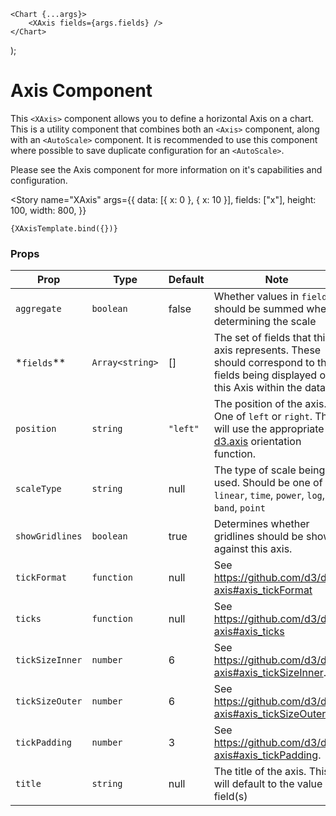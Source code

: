 <!--- XAxis.stories.mdx --->



<Meta title="Components/Axis/XAxis" component={XAxis} />

    <Chart {...args}>
        <XAxis fields={args.fields} />
    </Chart>
);

# Axis Component

This `<XAxis>` component allows you to define a horizontal Axis on a chart. This is a utility component that combines both an <LinkTo kind="components-axis-types--string-axis#axis-component">`<Axis>`</LinkTo> component, along with an `<AutoScale>` component. It is recommended to use this component where possible to save duplicate configuration for an `<AutoScale>`.

Please see the <LinkTo kind="components-axis-types--string-axis#axis-component">Axis</LinkTo> component for more information on it's capabilities and configuration.

<Story
    name="XAxis"
    args={{
        data: [{ x: 0 }, { x: 10 }],
        fields: ["x"],
        height: 100,
        width: 800,
    }}
>
    {XAxisTemplate.bind({})}
</Story>

### Props

| Prop            | Type            | Default  | Note                                                                                                                                                     |
| --------------- | --------------- | -------- | -------------------------------------------------------------------------------------------------------------------------------------------------------- |
| `aggregate`     | `boolean`       | false    | Whether values in `fields` should be summed when determining the scale                                                                                   |
| \*`fields`\*\*  | `Array<string>` | []       | The set of fields that this axis represents. These should correspond to the fields being displayed on this Axis within the data.                         |
| `position`      | `string`        | `"left"` | The position of the axis. One of `left` or `right`. This will use the appropriate [d3.axis](https://github.com/d3/d3-axis#axisTop) orientation function. |
| `scaleType`     | `string`        | null     | The type of scale being used. Should be one of `linear`, `time`, `power`, `log`, `band`, `point`                                                         |
| `showGridlines` | `boolean`       | true     | Determines whether gridlines should be shown against this axis.                                                                                          |
| `tickFormat`    | `function`      | null     | See https://github.com/d3/d3-axis#axis_tickFormat                                                                                                        |
| `ticks`         | `function`      | null     | See https://github.com/d3/d3-axis#axis_ticks                                                                                                             |
| `tickSizeInner` | `number`        | 6        | See https://github.com/d3/d3-axis#axis_tickSizeInner.                                                                                                    |
| `tickSizeOuter` | `number`        | 6        | See https://github.com/d3/d3-axis#axis_tickSizeOuter.                                                                                                    |
| `tickPadding`   | `number`        | 3        | See https://github.com/d3/d3-axis#axis_tickPadding.                                                                                                      |
| `title`         | `string`        | null     | The title of the axis. This will default to the value in field(s)                                                                                        |

<br />
